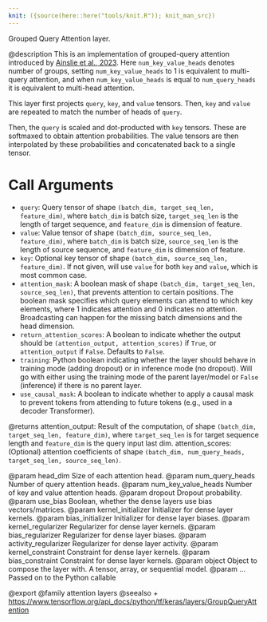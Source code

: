 ```yaml
---
knit: ({source(here::here("tools/knit.R")); knit_man_src})
---
```

Grouped Query Attention layer.

@description
This is an implementation of grouped-query attention introduced by
[Ainslie et al., 2023](https://arxiv.org/abs/2305.13245). Here
`num_key_value_heads` denotes number of groups, setting
`num_key_value_heads` to 1 is equivalent to multi-query attention, and
when `num_key_value_heads` is equal to `num_query_heads` it is equivalent
to multi-head attention.

This layer first projects `query`, `key`, and `value` tensors. Then, `key`
and `value` are repeated to match the number of heads of `query`.

Then, the `query` is scaled and dot-producted with `key` tensors. These are
softmaxed to obtain attention probabilities. The value tensors are then
interpolated by these probabilities and concatenated back to a single
tensor.

# Call Arguments
- `query`: Query tensor of shape `(batch_dim, target_seq_len, feature_dim)`,
    where `batch_dim` is batch size, `target_seq_len` is the length of
    target sequence, and `feature_dim` is dimension of feature.
- `value`: Value tensor of shape `(batch_dim, source_seq_len, feature_dim)`,
    where `batch_dim` is batch size, `source_seq_len` is the length of
    source sequence, and `feature_dim` is dimension of feature.
- `key`: Optional key tensor of shape
    `(batch_dim, source_seq_len, feature_dim)`. If not given, will use
    `value` for both `key` and `value`, which is most common case.
- `attention_mask`: A boolean mask of shape
    `(batch_dim, target_seq_len, source_seq_len)`, that prevents
    attention to certain positions. The boolean mask specifies which
    query elements can attend to which key elements, where 1 indicates
    attention and 0 indicates no attention. Broadcasting can happen for
    the missing batch dimensions and the head dimension.
- `return_attention_scores`: A boolean to indicate whether the output
    should be `(attention_output, attention_scores)` if `True`, or
    `attention_output` if `False`. Defaults to `False`.
- `training`: Python boolean indicating whether the layer should behave in
    training mode (adding dropout) or in inference mode (no dropout).
    Will go with either using the training mode of the parent
    layer/model or `False` (inference) if there is no parent layer.
- `use_causal_mask`: A boolean to indicate whether to apply a causal mask to
    prevent tokens from attending to future tokens (e.g., used in a
    decoder Transformer).

@returns
attention_output: Result of the computation, of shape
    `(batch_dim, target_seq_len, feature_dim)`, where `target_seq_len`
    is for target sequence length and `feature_dim` is the query input
    last dim.
attention_scores: (Optional) attention coefficients of shape
    `(batch_dim, num_query_heads, target_seq_len, source_seq_len)`.

@param head_dim Size of each attention head.
@param num_query_heads Number of query attention heads.
@param num_key_value_heads Number of key and value attention heads.
@param dropout Dropout probability.
@param use_bias Boolean, whether the dense layers use bias vectors/matrices.
@param kernel_initializer Initializer for dense layer kernels.
@param bias_initializer Initializer for dense layer biases.
@param kernel_regularizer Regularizer for dense layer kernels.
@param bias_regularizer Regularizer for dense layer biases.
@param activity_regularizer Regularizer for dense layer activity.
@param kernel_constraint Constraint for dense layer kernels.
@param bias_constraint Constraint for dense layer kernels.
@param object Object to compose the layer with. A tensor, array, or sequential model.
@param ... Passed on to the Python callable

@export
@family attention layers
@seealso
+ <https://www.tensorflow.org/api_docs/python/tf/keras/layers/GroupQueryAttention>
